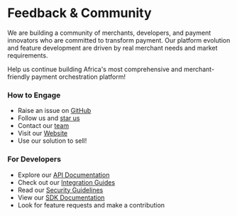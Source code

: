 # Feedback & Community 

We are building a community of merchants, developers, and payment innovators who are committed to transform payment. Our platform evolution and feature development are driven by real merchant needs and market requirements.

Help us continue building Africa's most comprehensive and merchant-friendly payment orchestration platform!

### How to Engage
- Raise an issue on [GitHub](https://github.com/lomiafrica/lomi/issues) 
- Follow us and [star us](https://github.com/lomiafrica/lomi)
- Contact our [team](mailto:hello@psychoroid.comafrica)
- Visit our [Website](https://psychoroid.comafrica)
- Use our solution to sell!

### For Developers
- Explore our [API Documentation](../api-reference/overview)
- Check out our [Integration Guides](../integration/getting-started)
- Read our [Security Guidelines](../security/overview)
- View our [SDK Documentation](../sdks/overview)
- Look for feature requests and make a contribution